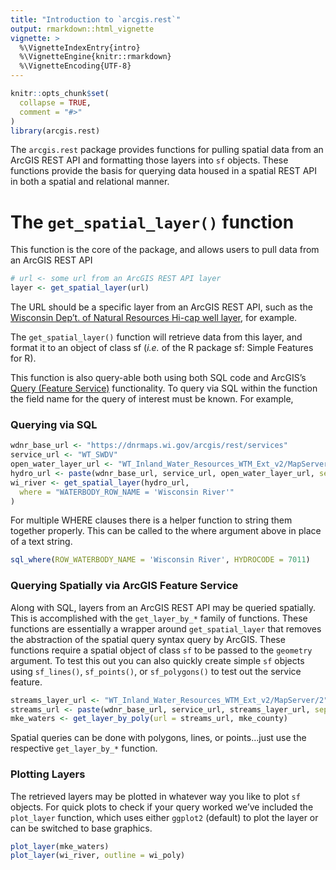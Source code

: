 ```yaml
---
title: "Introduction to `arcgis.rest`"
output: rmarkdown::html_vignette
vignette: >
  %\VignetteIndexEntry{intro}
  %\VignetteEngine{knitr::rmarkdown}
  %\VignetteEncoding{UTF-8}
---
```


```r
knitr::opts_chunk$set(
  collapse = TRUE,
  comment = "#>"
)
library(arcgis.rest)
```

The `arcgis.rest` package provides functions for pulling spatial data from 
an ArcGIS REST API and formatting those layers into `sf` objects. These 
functions provide the basis for querying data housed in a spatial REST API in both a spatial and relational manner.

# The `get_spatial_layer()` function

This function is the core of the package, and allows users to pull data from an 
ArcGIS REST API

```r
# url <- some url from an ArcGIS REST API layer
layer <- get_spatial_layer(url)
```

The URL should be a specific layer from an ArcGIS REST API, such as the 
[Wisconsin Dep't. of Natural Resources Hi-cap well layer](https://dnrmaps.wi.gov/arcgis/rest/services/DG_HiCap/DG_HICAP_REVIEW_WTM_INT/MapServer/0), for example.

The `get_spatial_layer()` function will retrieve data from this layer, and format
it to an object of class sf (*i.e.* of the R package sf: Simple Features for R).

This function is also query-able both using both SQL code and ArcGIS's 
[Query (Feature Service)](
https://developers.arcgis.com/rest/services-reference/query-feature-service-.htm
) functionality. To query via SQL within the function the field name for the 
query of interest must be known. For example,

### Querying via SQL

```r
wdnr_base_url <- "https://dnrmaps.wi.gov/arcgis/rest/services"
service_url <- "WT_SWDV"
open_water_layer_url <- "WT_Inland_Water_Resources_WTM_Ext_v2/MapServer/3"
hydro_url <- paste(wdnr_base_url, service_url, open_water_layer_url, sep = "/")
wi_river <- get_spatial_layer(hydro_url, 
  where = "WATERBODY_ROW_NAME = 'Wisconsin River'"
)
```

For multiple WHERE clauses there is a helper function to string them together
properly. This can be called to the where argument above in place of a text 
string.

```r
sql_where(ROW_WATERBODY_NAME = 'Wisconsin River', HYDROCODE = 7011)
```

### Querying Spatially via ArcGIS Feature Service

Along with SQL, layers from an ArcGIS REST API may be queried spatially. This
is accomplished with the `get_layer_by_*` family of functions. These functions
are essentially a wrapper around `get_spatial_layer` that removes the 
abstraction of the spatial query syntax query by ArcGIS. These functions 
require a spatial object of class `sf` to be passed to the `geometry` argument.
To test this out you can also quickly create simple `sf` objects using
`sf_lines()`, `sf_points()`, or `sf_polygons()` to test out the service feature.

```r
streams_layer_url <- "WT_Inland_Water_Resources_WTM_Ext_v2/MapServer/2"
streams_url <- paste(wdnr_base_url, service_url, streams_layer_url, sep = "/")
mke_waters <- get_layer_by_poly(url = streams_url, mke_county)
```

Spatial queries can be done with polygons, lines, or points...just use the 
respective `get_layer_by_*` function.

### Plotting Layers

The retrieved layers may be plotted in whatever way you like to plot `sf` 
objects. For quick plots to check if your query worked we've included the 
`plot_layer` function, which uses either `ggplot2` (default) to plot the layer
or can be switched to base graphics.

```r
plot_layer(mke_waters)
plot_layer(wi_river, outline = wi_poly)
```
